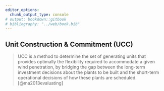```yaml
---
editor_options:
  chunk_output_type: console
# output: bookdown::gitbook
# bibliography: "../web/book.bib"
---
```


## Unit Construction & Commitment (UCC) {#UCC}

> UCC is a method to determine the set of generating units that provides optimally the flexibility required to accommodate a given wind penetration, by bridging the gap between the long-term investment decisions about the plants to be built and the short-term operational decisions of how these plants are scheduled. [@ma2013evaluating]
